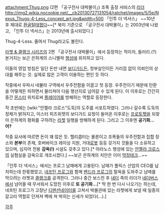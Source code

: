 attachment:Thug.png
(2편 「공구전사 대박몰이」)
조폭 출장 서비스의 [[리더]]
http://img2.wikia.nocookie.net/__cb20130727131054/ratchet/images/5/5e/Nexus_Thugs-4-Less_concept_art.jpg&width=500
「인투 더 넥서스」
~~10년 후 제대로 [[환골탈태]]했다~~[* 북미 기준으로 「공구전사 대박몰이」는 2003년에 나왔고, 「인투 더 넥서스」는 2013년에 출시되었다.]

Thug-4-Less. 줄여서 Thug라고도 불린다.

[[라쳇 & 클랭크 시리즈]]의 2편 「공구전사 대박몰이」에서 등장하는 적이자, 들러리.(?) 본거지는 보곤 은하계의 스니벨락 [[행성]]에 위치하고 있다.

이들의 영업 방침은 일단 돈만 내면 [[보디가드]]든, 청부살인이든 거리낌 없이 의뢰인의 상대를 패주는 것. 실제로 많은 고객이 이용하는 편인 듯 하다.

작중에서 우파시 네뷸라 구역에서 우주전함을 이끌고 첫 등장. 우주전이기 때문에 탄환을 어떻게든 피하면서 물리쳐야 다음 행선지로 넘어갈 수 있게 된다. 이 이후로는 간간히 중간 [[몬스터]] 위치로써 [[플레이어]]를 방해하는 역할로 등장한다.

작 초반에는 [wiki:"안젤라 크로스"도둑]의 도주를 서포트하였다. 그러나 갈수록 도둑의 정체가 밝혀지고, 미스터 피즈위젯의 보디가드 요청이 들어온 이후로는 [[프로토펫]]을 되찾아 은하계의 평화를 구하려는 [[라쳇]] 일행을 방해하게 된다. 그리고 그 이후엔 '''공기화…어?'''

작중 묘사에 따르면 돈이 꽤 많은 듯. 헬리콥터는 물론이고 조폭들의 우주전함과 집합 장소와 '''본부'''의 존재, 호버바이크 레이싱 지원, 거대[[로봇]] 등등 갖가지 것들을 다 소유하고 있으며, 심지어 전용 '''감옥(!)''' 시설도 갖추고 있다.[* 아라노스 행성에 있는 [[안젤라 크로스]]의 실험실을 감옥으로 개조시켰다.] ~~보곤 은하계의 치안은 이미 [[막장]][[테크]]…~~

「인투 더 넥서스」에서는 프로그 남매에게 고용된다. 남매가 폴릭스 산업의 CEO를 납치하는데 한몫했었고, [[네프틴 프로그]]와 함께 [[벤드라 프로그]]의 탈옥을 도와주고 남매를 막으려는 라쳇과 [[클랭크]]를 공격한다. 그러나 중간 보스전 후 [[네더]] 족의 리더가 [[네더버스]]에서 넘어올 때 무서워서 도망친 이후로 '''또 공기화...'''[* 딱 한 번 다시 나오기는 하는데, 네프틴 프로그가 고장난 [[디멘션네이터]]를 고쳐서 박물관에 있는 라쳇에게 보낼 때 일종의 갈고리 역할로 던져져 벽에 쳐 박히는 신세가 되었다(…).]

[[각주]]
